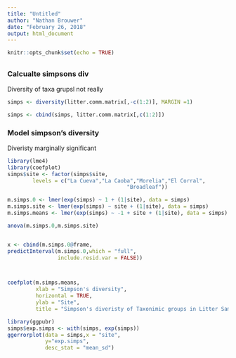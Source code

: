 ```yaml
---
title: "Untitled"
author: "Nathan Brouwer"
date: "February 26, 2018"
output: html_document
---
```


```r
knitr::opts_chunk$set(echo = TRUE)
```

## 
### Calcualte simpsons div

Diversity of taxa grupsl not really 
```r
simps <- diversity(litter.comm.matrix[,-c(1:2)], MARGIN =1)

simps <- cbind(simps, litter.comm.matrix[,c(1:2)])
```


### Model simpson's diversity

Diveristy marginally significant
```r
library(lme4)
library(coefplot)
simps$site <- factor(simps$site,
        levels = c("La Cueva","La Caoba","Morelia","El Corral",
                                      "Broadleaf"))

m.simps.0 <- lmer(exp(simps) ~ 1 + (1|site), data = simps)
m.simps.site <- lmer(exp(simps) ~ site + (1|site), data = simps)
m.simps.means <- lmer(exp(simps) ~ -1 + site + (1|site), data = simps)

anova(m.simps.0,m.simps.site)


x <- cbind(m.simps.0@frame,
predictInterval(m.simps.0,which = "full",
                include.resid.var = FALSE))



coefplot(m.simps.means,
         xlab = "Simpson's diversity",
         horizontal = TRUE,
         ylab = "Site",
         title = "Simpson's diveristy of Taxonimic groups in Litter Samples")
```



```r
library(ggpubr)
simps$exp.simps <- with(simps, exp(simps))
ggerrorplot(data = simps,x = "site",
            y="exp.simps",
            desc_stat = "mean_sd")
```

